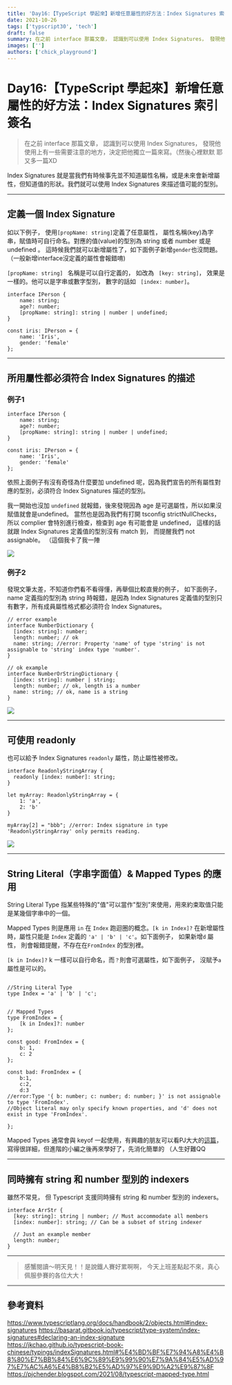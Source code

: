 ```yaml
---
title: 'Day16:【TypeScript 學起來】新增任意屬性的好方法：Index Signatures 索引簽名'
date: 2021-10-26
tags: ['typscript30', 'tech']
draft: false
summary: 在之前 interface 那篇文章， 認識到可以使用 Index Signatures， 發現他使用上有一些需要注意的地方，決定把他獨立一篇來寫。（然後心裡默默 耶 又多一篇XD
images: ['']
authors: ['chick_playground']
---
```


# Day16:【TypeScript 學起來】新增任意屬性的好方法：Index Signatures 索引簽名

> 在之前 interface 那篇文章， 認識到可以使用 Index Signatures， 發現他使用上有一些需要注意的地方，決定把他獨立一篇來寫。（然後心裡默默 耶 又多一篇XD

Index Signatures 就是當我們有時候事先並不知道屬性名稱，或是未來會新增屬性，但知道值的形狀。我們就可以使用 Index Signatures 來描述值可能的型別。

---

## 定義一個 Index Signature

如以下例子， 使用`[propName: string]`定義了任意屬性， 屬性名稱(key)為字串，賦值時可自行命名。對應的值(value)的型別為 string 或者 number 或是 undefined 。 這時候我們就可以新增屬性了，如下面例子新增`gender`也沒問題。（一般新增interface沒定義的屬性會報錯唷)

`[propName: string] ` 名稱是可以自行定義的， 如改為 ` [key: string]`， 效果是一樣的。他可以是字串或數字型別， 數字的話如 ` [index: number]`。

```typescript=
interface IPerson {
    name: string;
    age?: number;
    [propName: string]: string | number | undefined;
}

const iris: IPerson = {
    name: 'Iris',
    gender: 'female'
};
```

---

## 所用屬性都必須符合 Index Signatures 的描述

### 例子1

```typescript=
interface IPerson {
    name: string;
    age?: number;
    [propName: string]: string | number | undefined;
}

const iris: IPerson = {
    name: 'Iris',
    gender: 'female'
};
```

依照上面例子有沒有奇怪為什麼要加 undefined 呢，因為我們宣告的所有屬性對應的型別，必須符合 Index Signatures 描述的型別。

我一開始也沒加 `undefined` 就報錯，後來發現因為 age 是可選屬性，所以如果沒賦值就會是undefined。 當然也是因為我們有打開 tsconfig strictNullChecks，所以 complier 會特別進行檢查，檢查到 age 有可能會是 undefined， 這樣的話就跟 Index Signatures 定義值的型別沒有 match 到， 而提醒我們 not assignable。 （這個我卡了我一陣

![](https://i.imgur.com/Ej5J0wk.png)

### 例子2

發現文筆太差，不知道你們看不看得懂，再舉個比較直覺的例子， 如下面例子，name 定義指的型別為 string 時報錯，是因為 Index Signatures 定義值的型別只有數字，所有成員屬性格式都必須符合 Index Signatures。

```typescript=
// error example
interface NumberDictionary {
  [index: string]: number;
  length: number; // ok
  name: string; //error: Property 'name' of type 'string' is not assignable to 'string' index type 'number'.
}

// ok example
interface NumberOrStringDictionary {
  [index: string]: number | string;
  length: number; // ok, length is a number
  name: string; // ok, name is a string
}
```

![](https://i.imgur.com/LtTdbe9.png)

---

## 可使用 readonly

也可以給予 Index Signatures `readonly` 屬性，防止屬性被修改。

```typescript=
interface ReadonlyStringArray {
  readonly [index: number]: string;
}

let myArray: ReadonlyStringArray = {
    1: 'a',
    2: 'b'
}

myArray[2] = "bbb"; //error: Index signature in type 'ReadonlyStringArray' only permits reading.
```

![](https://i.imgur.com/baJDzeF.png)

---

## String Literal（字串字面值）& Mapped Types 的應用

String Literal Type 指某些特殊的"值"可以當作"型別"來使用，用來約束取值只能是某幾個字串中的一個。

Mapped Types 則是應用 `in` 在 `Index` 跑迴圈的概念。`[k in Index]?` 在新增屬性時，屬性只能是 `Index` 定義的 `'a' | 'b' | 'c'`。如下面例子， 如果新增`d` 屬性， 則會報錯提醒，不存在在`FromIndex` 的型別裡。

`[k in Index]?` k 一樣可以自行命名，而`？`則會可選屬性，如下面例子， 沒賦予`a` 屬性是可以的。

```typescript=

//String Literal Type
type Index = 'a' | 'b' | 'c';


// Mapped Types
type FromIndex = {
    [k in Index]?: number
};

const good: FromIndex = {
    b: 1,
    c: 2
};

const bad: FromIndex = {
    b:1,
    c:2,
    d:3
//error:Type '{ b: number; c: number; d: number; }' is not assignable to type 'FromIndex'.
//Object literal may only specify known properties, and 'd' does not exist in type 'FromIndex'.

};
```

Mapped Types 通常會與 keyof 一起使用，有興趣的朋友可以看PJ大大的[這篇](https://pjchender.blogspot.com/2021/08/typescript-mapped-type.html)，寫得很詳細，但進階的小編之後再來學好了，先消化簡單的 （人生好難QQ

---

## 同時擁有 string 和 number 型別的 indexers

雖然不常見， 但 Typescript 支援同時擁有 string 和 number 型別的 indexers。

```typescript=
interface ArrStr {
  [key: string]: string | number; // Must accommodate all members
  [index: number]: string; // Can be a subset of string indexer

  // Just an example member
  length: number;
}
```

---

> 感蟹閱讀～明天見！！是說鐵人賽好累啊啊， 今天上班差點起不來，真心佩服參賽的各位大大！

---

## 參考資料

https://www.typescriptlang.org/docs/handbook/2/objects.html#index-signatures
https://basarat.gitbook.io/typescript/type-system/index-signatures#declaring-an-index-signature
https://jkchao.github.io/typescript-book-chinese/typings/indexSignatures.html#%E4%BD%BF%E7%94%A8%E4%B8%80%E7%BB%84%E6%9C%89%E9%99%90%E7%9A%84%E5%AD%97%E7%AC%A6%E4%B8%B2%E5%AD%97%E9%9D%A2%E9%87%8F
https://pjchender.blogspot.com/2021/08/typescript-mapped-type.html
